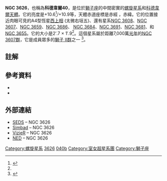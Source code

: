{{Infobox Galaxy
| name = NGC 3626
| image = 
| caption = 
| credit =
| epoch =
| constellation name = [[獅子座|獅子座]]
| ra = {{RA|11|20|03.8}}
| dec = {{DEC|+18|21|25}}
| z = 1493 [[公里|公里]]/秒
| dist_ly = 7,000萬[[光年|光年]]
| type = Sb (S0/Sa)
| appmag_v = +10.6/+10.9
| size_v = 2′.7 × 1′.9 (3′)
| notes =
| names = [[科德韋爾深空天體表|科德韋爾]]40
}}
'''NGC 3626'''，也稱為'''科德韋爾40'''，是位於[[獅子座|獅子座]]的中間密實的[[螺旋星系|螺旋星系]]和[[科德韋爾深空天體表|科德韋爾天體]]。它的亮度是+10.6<ref name="ngcic">{{cite web|url=http://www.ngcic.org/ngcicdb.asp|title=Object Data|last=Erdmann, Jr.|first=Robert E.|date=1996–2008|publisher=The NGC / IC Project|accessdate=2008-08-11|archive-date=2001-09-04|archive-url=https://web.archive.org/web/20010904223152/http://www.ngcic.org/ngcicdb.asp|dead-url=yes}}</ref>/+10.9等，天體赤道座標是赤經 {{RA|11|20.1}}，赤緯{{DEC|+18|21}}。它的位置接近肉眼可見的A4型恆星[[西上相|西上相]] (太微右垣五)、還有星系[[NGC_3608|NGC 3608]]、[[NGC_3607|NGC 3607]]、[[NGC_3659|NGC 3659]]、[[NGC_3686|NGC 3686]]、 [[NGC_3684|NGC 3684]]、[[NGC_3691|NGC 3691]]、[[NGC_3681|NGC 3681]]、和[[NGC_3655|NGC 3655]]。它的大小是2′.7 × 1′.9<ref name="ngcic"/>。這個星系屬於距離7,000萬[[光年|光年]]的[[NGC_3607群|NGC 3607群]]，它是成員眾多的[[獅子_II群|獅子 II群]]之一<!-- do not link to "Leo II", which has nothing to do with the "Leo II groups" --><ref>{{cite web|url=http://www.atlasoftheuniverse.com/galgrps/leoii.html|title=The Leo II Groups|last=Powell|first=Richard|date=2006|publisher=Atlas of The Universe|accessdate=2008-08-11|archive-date=2018-08-01|archive-url=https://web.archive.org/web/20180801210148/http://www.atlasoftheuniverse.com/galgrps/leoii.html|dead-url=no}}</ref>。

== 註解 ==
{{reflist}}

== 參考資料 ==
*{{cite book|last=Pasachoff|first=Jay M.|title=Stars and Planets|publisher=Peterson Field Guides|location=New York, NY|date=2000|chapter=Atlas of the Sky|isbn=0-395-93432-X|language=en}}
*{{cite book|last=Caldwell-Moore|first=Sir Patrick|title=Firefly Atlas of the Universe|url=https://archive.org/details/fireflyatlasofun0000moor_t2l5|publisher=Firefly Books Limited|date=2003|isbn=1-55297-819-2|language=en}}

== 外部連結 ==
{{WikiSky}}
* [https://web.archive.org/web/20070919030355/http://www.seds.org/~spider/ngc/ngc.cgi?3626 SEDS] – NGC 3626
* [http://simbad.u-strasbg.fr/sim-id.pl?Ident=NGC%203626 Simbad] – NGC 3626
* [http://vizier.u-strasbg.fr/viz-bin/VizieR-S?NGC%203626 VizieR]{{Wayback|url=http://vizier.u-strasbg.fr/viz-bin/VizieR-S?NGC%203626 |date=20110520040958 }} – NGC 3626
* [http://nedwww.ipac.caltech.edu/cgi-bin/nph-objsearch?objname=NGC%203626 NED]{{Wayback|url=http://nedwww.ipac.caltech.edu/cgi-bin/nph-objsearch?objname=NGC%203626 |date=20191018183215 }} – NGC 3626

{{Sky|11|20|03.8|+|18|21|25|70000000}}

{{科德韋爾天體}}

[[Category:螺旋星系|Category:螺旋星系]]
[[Category:NGC天體|3626]]
[[Category:科德韋爾天體|040b]]
[[Category:室女超星系團|Category:室女超星系團]]
[[Category:獅子座|Category:獅子座]]

{{galaxy-stub}}